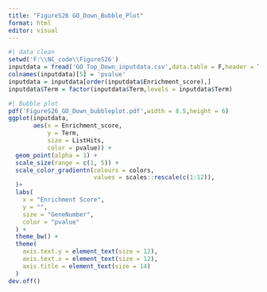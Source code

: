 ```yaml
---
title: "FigureS26 GO_Down_Bubble_Plot"
format: html
editor: visual
---
```


```r
#| data clean
setwd('F:\\NC_code\\FigureS26')
inputdata = fread('GO_Top_Down_inputdata.csv',data.table = F,header = T)
colnames(inputdata)[5] = 'pvalue'
inputdata = inputdata[order(inputdata$Enrichment_score),]
inputdata$Term = factor(inputdata$Term,levels = inputdata$Term)
```

```r
#| Bubble plot
pdf('FigureS26_GO_Down_bubbleplot.pdf',width = 8.5,height = 6)
ggplot(inputdata, 
       aes(x = Enrichment_score, 
           y = Term, 
           size = ListHits, 
           color = pvalue)) +
  geom_point(alpha = 1) +  
  scale_size(range = c(1, 5)) +  
  scale_color_gradientn(colours = colors,
                        values = scales::rescale(c(1:12)),
  )+  
  labs(
    x = "Enrichment Score",  
    y = "",          
    size = "GeneNumber",    
    color = "pvalue"  
  ) +
  theme_bw() +  
  theme(
    axis.text.y = element_text(size = 12),  
    axis.text.x = element_text(size = 12),  
    axis.title = element_text(size = 14)    
  )
dev.off()
```
